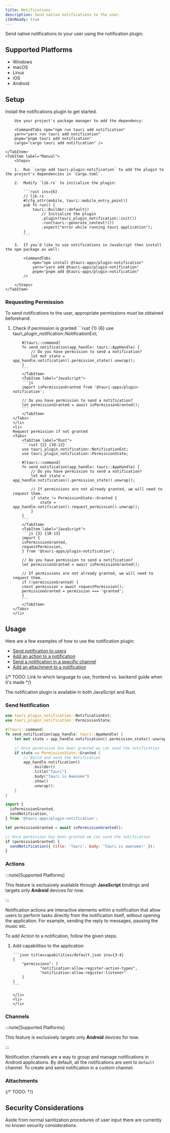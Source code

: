 ```yaml
---
title: Notifications
description: Send native notifications to the user.
i18nReady: true
---
```



<PluginLinks plugin="notification" />

Send native notifications to your user using the notification plugin.

## Supported Platforms

- Windows
- macOS
- Linux
- iOS
- Android

## Setup

Install the notifications plugin to get started.

<Tabs>
    <TabItem label="Automatic">

        Use your project's package manager to add the dependency:

        <CommandTabs npm="npm run tauri add notification"
        yarn="yarn run tauri add notification"
        pnpm="pnpm tauri add notification"
        cargo="cargo tauri add notification" />

    </TabItem>
    <TabItem label="Manual">
        <Steps>

        1.  Run `cargo add tauri-plugin-notification` to add the plugin to the project's dependencies in `Cargo.toml`.

        2.  Modify `lib.rs` to initialize the plugin:

            ```rust ins={6}
            // lib.rs
            #[cfg_attr(mobile, tauri::mobile_entry_point)]
            pub fn run() {
                tauri::Builder::default()
                    // Initialize the plugin
                    .plugin(tauri_plugin_notification::init())
                    .run(tauri::generate_context!())
                    .expect("error while running tauri application");
            }
            ```

        3.  If you'd like to use notifications in JavaScript then install the npm package as well:

            <CommandTabs
                npm="npm install @tauri-apps/plugin-notification"
                yarn="yarn add @tauri-apps/plugin-notification"
                pnpm="pnpm add @tauri-apps/plugin-notification"
            />

        </Steps>
    </TabItem>

</Tabs>

### Requesting Permission

To send notifications to the user, appropriate permissions must be obtained beforehand.

<Steps>
<ol>
    <li>
    Check if permission is granted
    <Tabs>
        <TabItem label="Rust">
        ```rust {1} {6}
        use tauri_plugin_notification::NotificationExt;

        #[tauri::command]
        fn send_notification(app_handle: tauri::AppHandle) {
            // Do you have permission to send a notification?
            let mut state = app_handle.notification().permission_state().unwrap();
        }
        ```
        </TabItem>
        <TabItem label="JavaScript">
        ```js
        import isPermissionGranted from '@tauri-apps/plugin-notification';

        // Do you have permission to send a notification?
        let permissionGranted = await isPermissionGranted();
        ```
        </TabItem>
    </Tabs>
    </li>
    <li>
    Request permission if not granted
    <Tabs>
        <TabItem label="Rust">
        ```rust {2} {10-12}
        use tauri_plugin_notification::NotificationExt;
        use tauri_plugin_notification::PermissionState;

        #[tauri::command]
        fn send_notification(app_handle: tauri::AppHandle) {
            // Do you have permission to send a notification?
            let mut state = app_handle.notification().permission_state().unwrap();

            // If permissions are not already granted, we will need to request them.
            if state != PermissionState::Granted {
                state = app_handle.notification().request_permission().unwrap();
            }
        }
        ```
        </TabItem>
        <TabItem label="JavaScript">
        ```js {3} {10-13}
        import {
        isPermissionGranted,
        requestPermission,
        } from '@tauri-apps/plugin-notification';

        // Do you have permission to send a notification?
        let permissionGranted = await isPermissionGranted();

        // If permissions are not already granted, we will need to request them.
        if (!permissionGranted) {
        const permission = await requestPermission();
        permissionGranted = permission === 'granted';
        }
        ```
        </TabItem>
    </Tabs>
    </li>
</ol>
</Steps>

## Usage

Here are a few examples of how to use the notification plugin:

- [Send notification to users](#send-notification)
- [Add an action to a notification](#actions)
- [Send a notification in a specific channel](#channels)
- [Add an attachment to a notification](#attachments)

{/* TODO: Link to which language to use, frontend vs. backend guide when it's made */}

The notification plugin is available in both JavaScript and Rust.

### Send Notification


<Tabs>
<TabItem label="Rust">

```rust ins={11-16}
use tauri_plugin_notification::NotificationExt;
use tauri_plugin_notification::PermissionState;

#[tauri::command]
fn send_notification(app_handle: tauri::AppHandle) {
    let mut state = app_handle.notification().permission_state().unwrap();

    // Once permission has been granted we can send the notification
    if state == PermissionState::Granted {
        // Build and send the Notification
        app_handle.notification()
            .builder()
            .title("Tauri")
            .body("Tauri is Awesome")
            .show()
            .unwrap();
    }
}
```

</TabItem>

<TabItem label="JavaScript">

```js ins={10}
import {
  isPermissionGranted,
  sendNotification,
} from '@tauri-apps/plugin-notification';

let permissionGranted = await isPermissionGranted();

// Once permission has been granted we can send the notification
if (permissionGranted) {
  sendNotification({ title: 'Tauri', body: 'Tauri is awesome!' });
}
```

</TabItem>
</Tabs>

### Actions

:::note[Supported Platforms]

This feature is exclusively available through **JavaScript** bindings and targets only **Android** devices for now.

:::

Notification actions are interactive elements within a notification that allow users to perform tasks directly from the notification itself, without opening the application. For example, sending the reply to messages, pausing the music etc.

To add Action to a notification, follow the given steps.

<Steps>
<ol>
    <li> 
    Add capabilities to the application

    ```json title=capabilities/default.json ins={3-4}
    {
        "permissions": [
                "notification:allow-register-action-types",
                "notification:allow-register-listener"
        ]
    }
    ```

    </li>
    <li>
    </li>
</ol>
</Steps>



### Channels

:::note[Supported Platforms]

This feature is exclusively targets only **Android** devices for now.

:::

Notification channels are a way to group and manage notifications in Android applications. By default, all the notifications are sent to `Default` channel. To create and send notification in a custom channel:



### Attachments

{/* TODO: */}

<Stub />

## Security Considerations

Aside from normal sanitization procedures of user input there are currently no known security considerations.
